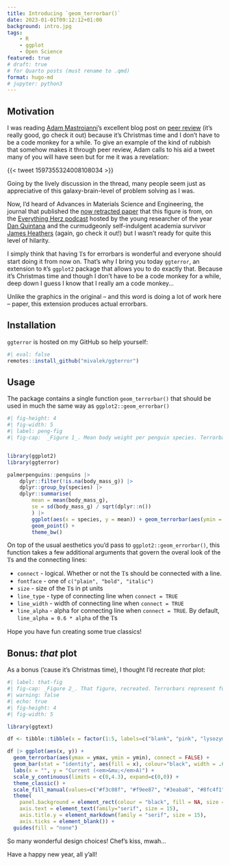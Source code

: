 ```yaml
---
title: Introducing `geom_terrorbar()`
date: 2023-01-01T09:12:12+01:00
background: intro.jpg
tags:
    - R
    - ggplot
    - Open Science
featured: true
# draft: true
# for Quarto posts (must rename to .qmd)
format: hugo-md
# jupyter: python3
---
```


<style>
    .serif {
        font-family: "Times New Roman", serif
    }
</style>

## Motivation

I was reading [Adam Mastroianni](https://twitter.com/a_m_mastroianni)'s excellent blog post on [peer review](https://experimentalhistory.substack.com/p/the-rise-and-fall-of-peer-review) (it's really good, go check it out) because it's Christmas time and I don't have to be a code monkey for a while. To give an example of the kind of rubbish that somehow makes it through peer review, Adam calls to his aid a tweet many of you will have seen but for me it was a revelation:

{{< tweet 1597355324008108034 >}}

Going by the lively discussion in the thread, many people seem just as appreciative of this galaxy-brain-level of problem solving as I was.

Now, I'd heard of Advances in Materials Science and Engineering, the journal that published the [now retracted paper](https://www.hindawi.com/journals/amse/2022/3802603/) that this figure is from, on the [Everything Herz podcast](https://everythinghertz.com/) hosted by the young researcher of the year [Dan Quintana](https://twitter.com/dsquintana) and the curmudgeonly self-indulgent academia survivor [James Heathers](https://twitter.com/jamesheathers) (again, go check it out!) but I wasn't ready for quite this level of hilarity.

I simply think that having <span class="serif">T</span>s for errorbars is wonderful and everyone should start doing it from now on. That's why I bring you today `ggterror`, an extension to `R`'s `ggplot2` package that allows you to do exactly that. Because it's Christmas time and though I don't have to be a code monkey for a while, deep down I guess I know that I really am a code monkey...

Unlike the graphics in the original -- and this word is doing a lot of work here -- paper, this extension produces actual errorbars.

## Installation

`ggterror` is hosted on my GitHub so help yourself:

```r
#| eval: false
remotes::install_github("mivalek/ggterror")
```

## Usage

The package contains a single function `geom_terrorbar()` that should be used in much the same way as `ggplot2::geom_errorbar()`

```r
#| fig-height: 4
#| fig-width: 5
#| label: peng-fig
#| fig-cap:  _Figure 1_. Mean body weight per penguin species. Terrorbars represent +/- 2 SE of the mean.


library(ggplot2)
library(ggterror)

palmerpenguins::penguins |>
    dplyr::filter(!is.na(body_mass_g)) |>
    dplyr::group_by(species) |> 
    dplyr::summarise(
        mean = mean(body_mass_g),
        se = sd(body_mass_g) / sqrt(dplyr::n())
        ) |>
        ggplot(aes(x = species, y = mean)) + geom_terrorbar(aes(ymin = mean - 2 * se, ymax = mean + 2 * se)) +
        geom_point() +
        theme_bw()

```

On top of the usual aesthetics you'd pass to `ggplot2::geom_errorbar()`, this function takes a few additional arguments that govern the overal look of the <span class="serif">T</span>s and the connecting lines:

- `connect` - logical. Whether or not the <span class="serif">T</span>s should be connected with a line.
- `fontface` - one of `c("plain", "bold", "italic")`
- `size` - size of the <span class="serif">T</span>s in pt units
- `line_type` - type of connecting line when `connect = TRUE`
- `line_width` - width of connecting line when `connect = TRUE`
- `line_alpha` - alpha for connecting line when `connect = TRUE`. By default, `line_alpha = 0.6 * alpha` of the <span class="serif">T</span>s

Hope you have fun creating some true classics!

## Bonus: _that_ plot

As a bonus ('cause it's Christmas time), I thought I'd recreate _that_ plot:

```r
#| label: that-fig
#| fig-cap: _Figure 2_. That figure, recreated. Terrorbars represent fuck all.
#| warning: false
#| echo: true
#| fig-height: 4
#| fig-width: 5

library(ggtext)

df <- tibble::tibble(x = factor(1:5, labels=c("blank", "pink", "lysozyme", "hOGG1", "Endo IV")), y = c(3.5, .5, 3.4, 3.2, 3), ymax = y + .2,ymin = y - .2, size = 15)

df |> ggplot(aes(x, y)) +
  geom_terrorbar(aes(ymax = ymax, ymin = ymin), connect = FALSE) +
  geom_bar(stat = "identity", aes(fill = x), colour="black", width = .65, lwd = .7) +
  labs(x = "", y = "Current (<em>&mu;</em>A)") +
  scale_y_continuous(limits = c(0,4.3), expand=c(0,0)) +
  theme_classic() +
  scale_fill_manual(values=c("#f3c08f", "#f9ee87", "#3eaba8", "#8fc4f1", "#cecece")) +
  theme(
    panel.background = element_rect(colour = "black", fill = NA, size = .85),
    axis.text = element_text(family="serif", size = 15),
    axis.title.y = element_markdown(family = "serif", size = 15),
    axis.ticks = element_blank()) +
  guides(fill = "none")
```

So many wonderful design choices! Chef's kiss, mwah...

Have a happy new year, all y'all!
